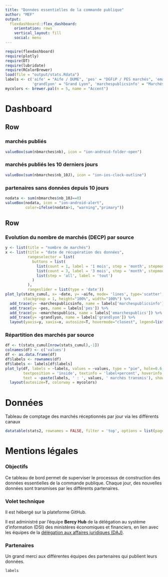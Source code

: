 ```yaml
---
title: "Données essentielles de la commande publique"
author: "MEF"
output: 
  flexdashboard::flex_dashboard:
    orientation: rows
    vertical_layout: fill
    social: menu
---
```


```r
require(flexdashboard)
require(plotly)
require(DT)
require(lubridate)
require(RColorBrewer)
load(file = "output/stats.Rdata")
labels <- c('aife' = "Aife / DUME", 'pes' = "DGFiP / PES marchés", 'emarchespublics' = "e-MarchésPublics",
            'grandlyon' = "Grand Lyon", 'marchespublicsinfo' = "MarchésPublics.info")
mycolors <- brewer.pal(n = 5, name = "Accent")
```

Dashboard {data-icon="fa-signal"}
=======================================================================

Row
-----------------------------------------------------------------------

### marchés publiés
```r
valueBox(sum(nbmarches$nb), icon = "ion-android-folder-open")
```

### marchés publiés les 10 derniers jours
```r
valueBox(sum(nbmarches$nb_10J), icon = "ion-ios-clock-outline")
```

### partenaires sans données depuis 10 jours
```r
nodata <- sum(nbmarches$nb_10J==0)
valueBox(nodata, icon = "ion-android-alert", 
         color=ifelse(nodata>1, "warning","primary"))
```

Row
-----------------------------------------------------------------------

### Evolution du nombre de marchés (DECP) par source
```r
y <- list(title = "nombre de marchés")
x <- list(title = "date de récupération des données",
          rangeselector = list(
            buttons = list(
              list(count = 1, label = '1 mois', step = 'month', stepmode = 'backward'),
              list(count = 3, label = '3 mois', step = 'month', stepmode = 'backward'),
              list(step = 'all', label = 'tout')
            )
          ),
          rangeslider = list(type = 'date'))
plot_ly(stats_cumul, x= ~date, y= ~aife, mode= 'lines', type='scatter', name = labels['aife'], 
        stackgroup = 1, height="100%", width="100%") %>%
  add_trace(y= ~marchespublicsinfo, name = labels['marchespublicsinfo']) %>%
  add_trace(y= ~pes, name = labels['pes']) %>%
  add_trace(y= ~emarchespublics, name = labels['emarchespublics']) %>%
  add_trace(y= ~grandlyon, name = labels['grandlyon']) %>%
  layout(yaxis=y, xaxis=x, autosize=T, hovermode="closest", legend=list(x=0.1, y=0.95), colorway = mycolors)
```

### Répartition des marchés par source
```r
df <- t(stats_cumul[nrow(stats_cumul),-1])
colnames(df) <- c('values')
df <- as.data.frame(df)
df$labels <- rownames(df)
df$labels <- labels[df$labels]
plot_ly(df, labels = ~labels, values = ~values, type = "pie", hole=0.6,
        textposition = 'inside', textinfo = 'label+percent', hoverinfo = 'text',
        text = ~paste(labels, ' : ', values, ' marchés transmis'), showlegend = FALSE, height="100%", width="100%") %>%
  layout(autosize=T, colorway = mycolors)
```



Données {data-icon="fa-table"}
=======================================================================

Tableau de comptage des marchés réceptionnés par jour via les différents canaux

```r
datatable(stats2, rownames = FALSE, filter = 'top', options = list(pageLength = 20))
```




Mentions légales
=======================================================================


### Objectifs

Ce tableau de bord permet de superviser le processus de construction des données essentielles de la commande publique. Chaque jour, des nouvelles données sont transmises par les différents partenaires.


### Volet technique
Il est hébergé sur la plateforme GitHub.

Il est administré par l'équipe **Bercy Hub** de la délégation au système d'information (DSI) des ministères économiques et financiers, en lien avec les équipes de la [délégation aux affaires juridiques (DAJ)](https://www.economie.gouv.fr/daj).

### Partenaires
Un grand merci aux différentes équipes des partenaires qui publient leurs données.


```r
labels
```
